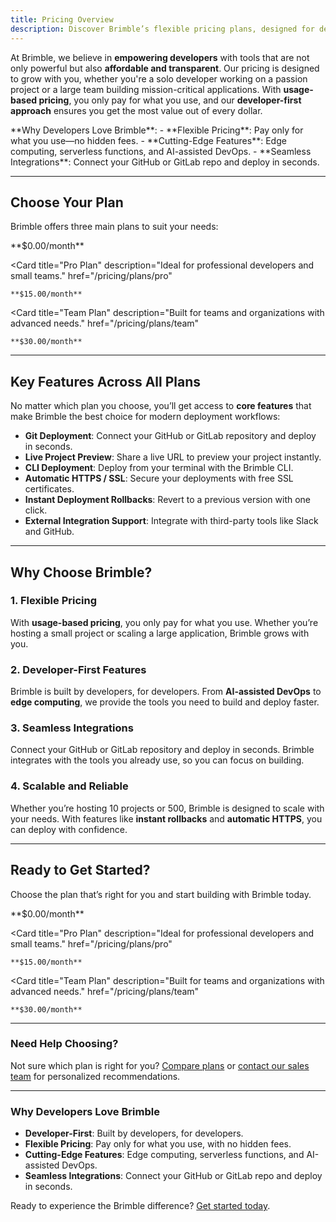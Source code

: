 ```yaml
---
title: Pricing Overview
description: Discover Brimble’s flexible pricing plans, designed for developers and teams of all sizes. Choose the plan that fits your needs and scale effortlessly.
---
```



At Brimble, we believe in **empowering developers** with tools that are not only powerful but also **affordable and transparent**. Our pricing is designed to grow with you, whether you're a solo developer working on a passion project or a large team building mission-critical applications. With **usage-based pricing**, you only pay for what you use, and our **developer-first approach** ensures you get the most value out of every dollar.

<Callout type="info">
  **Why Developers Love Brimble**:
  - **Flexible Pricing**: Pay only for what you use—no hidden fees.
  - **Cutting-Edge Features**: Edge computing, serverless functions, and AI-assisted DevOps.
  - **Seamless Integrations**: Connect your GitHub or GitLab repo and deploy in seconds.
</Callout>

---

## Choose Your Plan

Brimble offers three main plans to suit your needs:

<Cards>
  <Card
    title="Free Plan"
    description="Perfect for personal projects and getting started."
    href="/pricing/plans/free"
  >
    **$0.00/month**
  </Card>

  <Card
    title="Pro Plan"
    description="Ideal for professional developers and small teams."
    href="/pricing/plans/pro"
  >
    **$15.00/month**
  </Card>

  <Card
    title="Team Plan"
    description="Built for teams and organizations with advanced needs."
    href="/pricing/plans/team"
  >
    **$30.00/month**
  </Card>
</Cards>

---

## Key Features Across All Plans

No matter which plan you choose, you’ll get access to **core features** that make Brimble the best choice for modern deployment workflows:

- **Git Deployment**: Connect your GitHub or GitLab repository and deploy in seconds.
- **Live Project Preview**: Share a live URL to preview your project instantly.
- **CLI Deployment**: Deploy from your terminal with the Brimble CLI.
- **Automatic HTTPS / SSL**: Secure your deployments with free SSL certificates.
- **Instant Deployment Rollbacks**: Revert to a previous version with one click.
- **External Integration Support**: Integrate with third-party tools like Slack and GitHub.

---

## Why Choose Brimble?

### **1. Flexible Pricing**
With **usage-based pricing**, you only pay for what you use. Whether you’re hosting a small project or scaling a large application, Brimble grows with you.

### **2. Developer-First Features**
Brimble is built by developers, for developers. From **AI-assisted DevOps** to **edge computing**, we provide the tools you need to build and deploy faster.

### **3. Seamless Integrations**
Connect your GitHub or GitLab repository and deploy in seconds. Brimble integrates with the tools you already use, so you can focus on building.

### **4. Scalable and Reliable**
Whether you’re hosting 10 projects or 500, Brimble is designed to scale with your needs. With features like **instant rollbacks** and **automatic HTTPS**, you can deploy with confidence.

---

## Ready to Get Started?

Choose the plan that’s right for you and start building with Brimble today.

<Cards>
  <Card
    title="Free Plan"
    description="Perfect for personal projects and getting started."
    href="/pricing/plans/free"
  >
    **$0.00/month**
  </Card>

  <Card
    title="Pro Plan"
    description="Ideal for professional developers and small teams."
    href="/pricing/plans/pro"
  >
    **$15.00/month**
  </Card>

  <Card
    title="Team Plan"
    description="Built for teams and organizations with advanced needs."
    href="/pricing/plans/team"
  >
    **$30.00/month**
  </Card>
</Cards>

---

### Need Help Choosing?

Not sure which plan is right for you? [Compare plans](/pricing/plans/choose-a-plan) or [contact our sales team](/contact) for personalized recommendations.

---

### Why Developers Love Brimble

- **Developer-First**: Built by developers, for developers.
- **Flexible Pricing**: Pay only for what you use, with no hidden fees.
- **Cutting-Edge Features**: Edge computing, serverless functions, and AI-assisted DevOps.
- **Seamless Integrations**: Connect your GitHub or GitLab repo and deploy in seconds.

Ready to experience the Brimble difference? [Get started today](/signup).